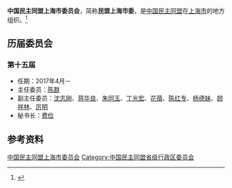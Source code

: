 {{Infobox PRCG
|机构名称 = 中国民主同盟上海市委员会
|标志1    =
|格言1    =
|届数     = 十五
|任期始   = 2017年4月
|任期终   =
|职位1    = 主任委员
|人员1    = [[陈群|陈群]]
|职位2    = 副主任委员
|人员2    = [[沈志刚|沈志刚]]、[[蒋华良|蒋华良]]、[[朱同玉|朱同玉]]、[[丁光宏|丁光宏]]、[[花蓓|花蓓]]、[[陈红专|陈红专]]、[[杨德妹|杨德妹]]、[[顾祥林|顾祥林]]、[[厉明|厉明]]
|人数2    =
|职位3    =
|人员3    =
|组织法规 = 中国民主同盟章程
|上级机构 = [[中国民主同盟中央委员会|中国民主同盟中央委员会]]
|机构类型 = [[民主党派|民主党派]][[中国一级行政区|省级行政区]][[委员会|委员会]]
|行政级别 = 正厅级
|场所1    = 
|地址1    = 
|邮编1    = 
|电话1    = 
|官网1    = {{url|http://www.minmengsh.gov.cn/}}
}}
'''中国民主同盟上海市委员会'''，简称'''民盟上海市委'''，是[[中国民主同盟|中国民主同盟]]在[[上海市|上海市]]的地方组织。<ref>{{Cite web|title=民盟上海市第十五次代表大会举行|url=http://politics.people.com.cn/n1/2017/0408/c1001-29196448.html|accessdate=2020-08-20|work=人民网}}</ref>

== 历届委员会 ==
=== 第十五届 ===
* 任期：2017年4月－
* 主任委员：[[陈群|陈群]]
* 副主任委员：[[沈志刚|沈志刚]]、[[蒋华良|蒋华良]]、[[朱同玉|朱同玉]]、[[丁光宏|丁光宏]]、[[花蓓|花蓓]]、[[陈红专|陈红专]]、[[杨德妹|杨德妹]]、[[顾祥林|顾祥林]]、[[厉明|厉明]]
* 秘书长：[[费俭|费俭]]

== 参考资料 ==
{{reflist}}

{{中华人民共和国各省级行政区|委员会|中国民主同盟|仅内地=yes}}

{{Authority control}}
[[Category:中国民主同盟上海市委员会|]]
[[Category:中国民主同盟省级行政区委员会|Category:中国民主同盟省级行政区委员会]]